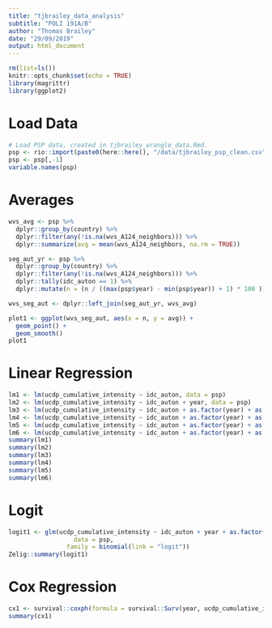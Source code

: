 ```yaml
---
title: "tjbrailey_data_analysis"
subtitle: "POLI 191A/B"
author: "Thomas Brailey"
date: "29/09/2019"
output: html_document
---
```


```r
rm(list=ls())
knitr::opts_chunk$set(echo = TRUE)
library(magrittr)
library(ggplot2)
```

# Load Data
```r
# Load PSP data, created in tjbrailey_wrangle_data.Rmd.
psp <- rio::import(paste0(here::here(), "/data/tjbrailey_psp_clean.csv"))
psp <- psp[,-1]
variable.names(psp)
```

# Averages 
```r
wvs_avg <- psp %>%
  dplyr::group_by(country) %>%
  dplyr::filter(any(!is.na(wvs_A124_neighbors))) %>%
  dplyr::summarize(avg = mean(wvs_A124_neighbors, na.rm = TRUE))

seg_aut_yr <- psp %>%
  dplyr::group_by(country) %>%
  dplyr::filter(any(!is.na(wvs_A124_neighbors))) %>%
  dplyr::tally(idc_auton == 1) %>%
  dplyr::mutate(n = (n / ((max(psp$year) - min(psp$year)) + 1) * 100 ))

wvs_seg_aut <- dplyr::left_join(seg_aut_yr, wvs_avg)

plot1 <- ggplot(wvs_seg_aut, aes(x = n, y = avg)) +
  geom_point() + 
  geom_smooth()
plot1
```

# Linear Regression
```r
lm1 <- lm(ucdp_cumulative_intensity ~ idc_auton, data = psp)
lm2 <- lm(ucdp_cumulative_intensity ~ idc_auton + year, data = psp)
lm3 <- lm(ucdp_cumulative_intensity ~ idc_auton + as.factor(year) + as.factor(country), data = psp)
lm4 <- lm(ucdp_cumulative_intensity ~ idc_auton + as.factor(year) + as.factor(country) + qog_gle_gdp, data = psp)
lm5 <- lm(ucdp_cumulative_intensity ~ idc_auton + as.factor(year) + as.factor(country) + qog_gle_gdp + qog_wbgi_pve, data = psp)
lm6 <- lm(ucdp_cumulative_intensity ~ idc_auton + as.factor(year) + as.factor(country) + qog_gle_gdp + qog_wbgi_pve + other_provis, data = psp)
summary(lm1)
summary(lm2)
summary(lm3)
summary(lm4)
summary(lm5)
summary(lm6)
```

# Logit 
```r
logit1 <- glm(ucdp_cumulative_intensity ~ idc_auton + year + as.factor(country),
                  data = psp, 
                family = binomial(link = "logit"))
Zelig::summary(logit1)
```


# Cox Regression
```r
cx1 <- survival::coxph(formula = survival::Surv(year, ucdp_cumulative_intensity) ~ idc_auton + country, data = psp)
summary(cx1)
```